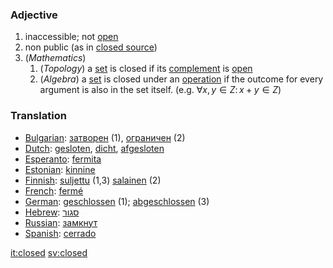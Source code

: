 ===Adjective===

# inaccessible; not [[open]]
# non public (as in [[closed source]])
# (''Mathematics'')
## (''Topology'') a [[set]] is closed if its [[complement]] is [[open]]
## (''Algebra'') a [[set]] is closed under an [[operation]] if the outcome for every argument is also in the set itself. (e.g. <math> \forall x,y \in Z:\, x + y \in Z</math>)

===Translation===
*[[Bulgarian]]: [[затворен]] (1), [[ограничен]] (2)
*[[Dutch]]: [[gesloten]], [[dicht]], [[afgesloten]]
*[[Esperanto]]: [[fermita]]
*[[Estonian]]: [[kinnine]]
*[[Finnish]]: [[suljettu]] (1,3) [[salainen]] (2)
*[[French]]: [[fermé]]
*[[German]]: [[geschlossen]] (1); [[abgeschlossen]] (3)
*[[Hebrew]]: [[סגור]]
*[[Russian]]: [[замкнут]]
*[[Spanish]]: [[cerrado]]

[[it:closed]]
[[sv:closed]]